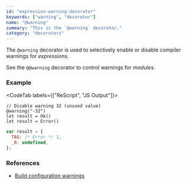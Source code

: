 ```yaml
---
id: "expression-warning-decorator"
keywords: ["warning", "decorator"]
name: "@warning"
summary: "This is the `@warning` decorator."
category: "decorators"
---
```


The `@warning` decorator is used to selectively enable or disable compiler warnings for _expressions_.

See the `@@warning` decorator to control warnings for _modules_.

### Example

<CodeTab labels={["ReScript", "JS Output"]}>

```res
// Disable warning 32 (unused value)
@warning("-32")
let result = Ok()
let result = Error()
```

```js
var result = {
  TAG: /* Error */ 1,
  _0: undefined,
};
```

</CodeTab>

### References

* [Build configuration warnings](/docs/manual/latest/build-configuration#warnings)